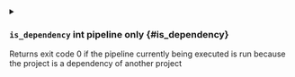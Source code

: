 

<details className="config-field -function" data-expandable="false">
<summary>

### `is_dependency` <span className="config-field-type"></span> <span className="config-field-enum"></span> <span className="config-field-default -return">int</span> <span className="config-field-required" data-required="false">pipeline only</span>  {#is_dependency}

Returns exit code 0 if the pipeline currently being executed is run because the project is a dependency of another project

</summary>



</details>
